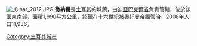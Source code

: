 [[Image:_Çinar_2012.JPG|thumb]]	
'''徹納爾'''是[[土耳其|土耳其]]的城鎮，由[[迪亞巴克爾省|迪亞巴克爾省]]負責管轄，位於該國東南部，面積1,990平方公里，該鎮在十六世紀被[[奧托曼帝國|奧托曼帝國]]管治，2008年人口11,936。

{{Turkey-geo-stub}}
[[Category:土耳其城市|Category:土耳其城市]]